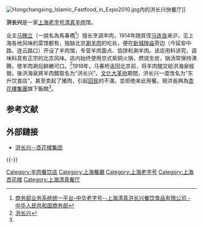 [[File:Hongchangxing_Islamic_Fastfood_in_Expo2010.jpg|thumb]]内的洪长兴快餐厅]]

'''洪长兴'''是一家[[上海老字号|上海老字号]][[清真|清真]][[羊肉|羊肉]]馆。

业主[[马赐立|马赐立]]（一說名為馬春橋<ref name=shang>[http://zhlzh.mofcom.gov.cn/viewEntp.do?method=entp_view&id=5668 商务部业务系统统一平台-中华老字号--上海清真洪长兴餐饮食品有限公司 - 中华人民共和国商务部]</ref>）擅长烹调羊肉，1914年随其侄[[马连良|马连良]]来沪，见上海各地风味的菜馆都有，独缺北京[[涮羊肉|涮羊肉]]的吃处，便在[[新城隍庙|新城隍庙]]旁边（今延安中路、连云路口）开设了羊肉馆，专营羊肉面点、馅饼和涮羊肉。该店用料讲究，调味料具有正宗的北京风味。店内始终使用京式紫铜火锅，燃烧生炭，锅汤常保持沸腾，使羊肉涮后鲜嫩可口。<ref>[http://news.163.com/11/0512/15/73S6J1E900014AED.html 洪长兴]{{Dead link|date=2020年1月 |bot=InternetArchiveBot |fix-attempted=yes }}</ref>1918年，马春桥返回北京前，将羊肉館交給洪海泉經營。後洪海泉將羊肉館取名为“洪长兴”。[[文化大革命|文化大革命]]期間，洪长兴一度改名为“东升饮食店”，甚至卖起了猪肉，引起[[回民|回民]]的不滿，並拒绝来此用餐。現洪長興為[[杏花樓集團|杏花樓集團]]旗下飯館<ref name=shang/>。

== 参考文献 ==
{{Reflist}}

== 外部鏈接 ==
*[http://www.5177.com.cn/company/hongchangxing.html 洪长兴--杏花楼集团] {{Wayback|url=http://www.5177.com.cn/company/hongchangxing.html |date=20201126071441 }}
{{-}}
{{上海饮食}}

[[Category:羊肉餐饮店|Category:羊肉餐饮店]]
[[Category:上海餐廳|Category:上海餐廳]]
[[Category:上海老字号|Category:上海老字号]]
[[Category:上海杏花楼|Category:上海杏花楼]]
[[Category:上海清真餐厅|Category:上海清真餐厅]]